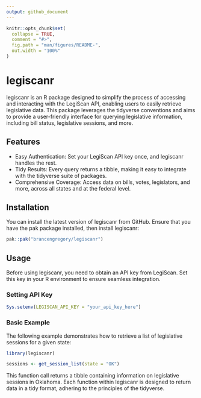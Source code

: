 ```yaml
---
output: github_document
---
```


<!-- README.md is generated from README.Rmd. Please edit that file -->

```r
knitr::opts_chunk$set(
  collapse = TRUE,
  comment = "#>",
  fig.path = "man/figures/README-",
  out.width = "100%"
)
```

# legiscanr

<!-- badges: start -->

<!-- badges: end -->

legiscanr is an R package designed to simplify the process of accessing and interacting with the LegiScan API, enabling users to easily retrieve legislative data. This package leverages the tidyverse conventions and aims to provide a user-friendly interface for querying legislative information, including bill status, legislative sessions, and more.

## Features

-   Easy Authentication: Set your LegiScan API key once, and legiscanr handles the rest.
-   Tidy Results: Every query returns a tibble, making it easy to integrate with the tidyverse suite of packages.
-   Comprehensive Coverage: Access data on bills, votes, legislators, and more, across all states and at the federal level.

## Installation

You can install the latest version of legiscanr from GitHub. Ensure that you have the pak package installed, then install legiscanr:

```r
pak::pak("brancengregory/legiscanr")
```

## Usage

Before using legiscanr, you need to obtain an API key from LegiScan. Set this key in your R environment to ensure seamless integration.

### Setting API Key

```r
Sys.setenv(LEGISCAN_API_KEY = "your_api_key_here")
```

### Basic Example

The following example demonstrates how to retrieve a list of legislative sessions for a given state:

```r
library(legiscanr)

sessions <- get_session_list(state = "OK")
```

This function call returns a tibble containing information on legislative sessions in Oklahoma. Each function within legiscanr is designed to return data in a tidy format, adhering to the principles of the tidyverse.
